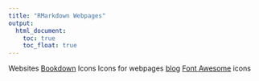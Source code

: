 ```yaml
---
title: "RMarkdown Webpages"
output:
  html_document:
    toc: true
    toc_float: true
---
```


Websites [Bookdown](https://bookdown.org/yihui/rmarkdown/websites.html)
Icons
Icons for webpages [blog](https://www.r-bloggers.com/icon-web-icons-for-rmarkdown/)
[Font Awesome](https://fontawesome.com/) icons
